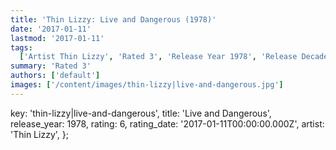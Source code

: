 ```yaml
---
title: 'Thin Lizzy: Live and Dangerous (1978)'
date: '2017-01-11'
lastmod: '2017-01-11'
tags:
  ['Artist Thin Lizzy', 'Rated 3', 'Release Year 1978', 'Release Decade 1970']
summary: 'Rated 3'
authors: ['default']
images: ['/content/images/thin-lizzy|live-and-dangerous.jpg']
---
```


  key: 'thin-lizzy|live-and-dangerous',
  title: 'Live and Dangerous',
  release_year: 1978,
  rating: 6,
  rating_date: '2017-01-11T00:00:00.000Z',
  artist: 'Thin Lizzy',
};

<MusicRating data={data} />
